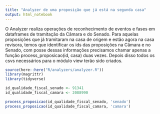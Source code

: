 ```yaml
---
title: "Analyzer de uma proposição que já está na segunda casa"
output: html_notebook
---
```


O Analyzer realiza operações de reconhecimento de eventos e fases em dataframes de tramitação da Câmara e do Senado.
Para aquelas proposições que já tramitaram na casa de origem e estão agora na casa revisora, temos que identificar os ids das proposições na Câmara e no Senado, com posse dessas informações precisamos chamar apenas a função process_proposicao(id, casa) duas vezes. Depois disso todos os csvs necessários para o módulo view terão sido criados.

```r
source(here::here("R/analyzers/analyzer.R"))
library(magrittr)
library(tidyverse)
```

```r
id_qualidade_fiscal_senado <- 91341
id_qualidade_fiscal_camara <- 2088990

process_proposicao(id_qualidade_fiscal_senado, 'senado')
process_proposicao(id_qualidade_fiscal_camara, 'camara')
```
